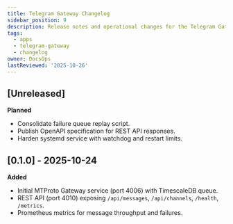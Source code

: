 ```yaml
---
title: Telegram Gateway Changelog
sidebar_position: 9
description: Release notes and operational changes for the Telegram Gateway stack.
tags:
  - apps
  - telegram-gateway
  - changelog
owner: DocsOps
lastReviewed: '2025-10-26'
---
```


## [Unreleased]

**Planned**

- Consolidate failure queue replay script.
- Publish OpenAPI specification for REST API responses.
- Harden systemd service with watchdog and restart limits.

## [0.1.0] - 2025-10-24

**Added**

- Initial MTProto Gateway service (port 4006) with TimescaleDB queue.
- REST API (port 4010) exposing `/api/messages`, `/api/channels`, `/health`, `/metrics`.
- Prometheus metrics for message throughput and failures.

